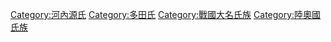 [[Category:河內源氏|Category:河內源氏]]
[[Category:多田氏|Category:多田氏]]
[[Category:戰國大名氏族|Category:戰國大名氏族]]
[[Category:陸奧國氏族|Category:陸奧國氏族]]
